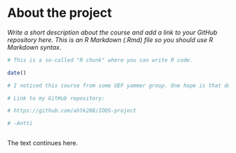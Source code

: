 
# About the project

*Write a short description about the course and add a link to your GitHub repository here. This is an R Markdown (.Rmd) file so you should use R Markdown syntax.*

```r
# This is a so-called "R chunk" where you can write R code.

date()

# I noticed this course from some UEF yammer group. One hope is that during this course we would learn how to extract data from open data interfaces, although not sure if this is part of the course agenda. Perhaps I am not fully realized yet what is this course about, but the course name "Introduction to open data science" raised my interest towards this course.

# Link to my GitHub repository:

# https://github.com/ahtk288/IODS-project

# -Antti



```
The text continues here.


